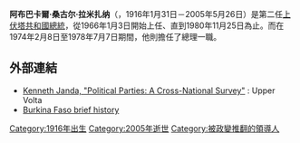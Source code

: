 {{Infobox officeholder
| name = 桑古尔·拉米扎纳<br>Sangoulé Lamizana
| image = 
| alt = 
| caption = 
| order = 第2任
| office = 上沃尔特共和国总统
| term_start = 1966年1月3日
| term_end = 1980年11月25日
| primeminister = [[热拉尔·坎戈·韦德拉奥果|热拉尔·坎戈·韦德拉奥果]]<br>本人<br>[[约瑟夫·科农博|约瑟夫·科农博]]<br>[[赛耶·泽博|赛耶·泽博]]
| predecessor = [[莫里斯·亚梅奥果|莫里斯·亚梅奥果]]
| successor = [[赛耶·泽博|赛耶·泽博]]
| order2 = 第2任
| office2 = 上沃尔特共和国总理
| term_start2 = 1974年2月8日
| term_end2 = 1978年7月7日
| president2 = 本人
| predecessor2 = [[热拉尔·坎戈·韦德拉奥果|热拉尔·坎戈·韦德拉奥果]]
| successor2 = [[约瑟夫·科农博|约瑟夫·科农博]]
| birth_date = {{birth date|1916|1|31}}
| birth_place = {{flagdeco|France}} [[法属上沃尔特|法属上沃尔特]]{{fr-link|姜拉 (布基纳法索)|Dianra (Kassoum)|姜拉}}
| death_date = {{death date and age|2005|5|26|1916|1|31}}
| death_place = {{BFA}}[[瓦加杜古|瓦加杜古]]
| resting_place = {{BFA}}[[中東大區_(布吉納法索)|中東大區]][[庫里滕加省|庫里滕加省]]貢甘公墓（Cimetière de Gounghin）
| children = {{le|玛丽亚姆·拉米扎纳|Mariam Lamizana}}
| signature = Signature_of_Sangoulé_Lamizana.png
| 信仰 = 伊斯兰教逊尼派
}}
'''阿布巴卡爾·桑古尔·拉米扎纳'''（{{Lang-fr|'''Aboubakar Sangoulé Lamizana'''}}，1916年1月31日－2005年5月26日）是第二任[[布吉納法索國家元首列表|上伏塔共和國總統]]，從1966年1月3日開始上任、直到1980年11月25日為止。而在1974年2月8日至1978年7月7日期間，他則擔任了總理一職。

== 外部連結 ==
* [http://www.janda.org/ICPP/ICPP1980/Book/PART2/8-WestAfrica/87-UpperVolta/UpperVolta.htm Kenneth Janda, "Political Parties: A Cross-National Survey"] {{Wayback|url=http://www.janda.org/ICPP/ICPP1980/Book/PART2/8-WestAfrica/87-UpperVolta/UpperVolta.htm |date=20140201020450 }}: Upper Volta
* [http://www.worldrover.com/history/burkina_faso_history.html Burkina Faso brief history] {{Wayback|url=http://www.worldrover.com/history/burkina_faso_history.html |date=20140222161008 }}

{{布基纳法索总统}}
{{Authority control}}

[[Category:1916年出生|Category:1916年出生]]
[[Category:2005年逝世|Category:2005年逝世]]
[[Category:被政變推翻的領導人|Category:被政變推翻的領導人]]